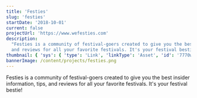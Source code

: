 ```yaml
---
title: 'Festies'
slug: 'festies'
startDate: '2018-10-01'
current: false
projectUrl: 'https://www.wefesties.com'
description:
  "Festies is a community of festival-goers created to give you the best insider information, tips,
  and reviews for all your favorite festivals. It's your festival bestie!"
thumbnail: { 'sys': { 'type': 'Link', 'linkType': 'Asset', 'id': '7770wQpYpHQ7GfPl1yLM29' } }
bannerImage: /content/projects/festies.png
---
```


Festies is a community of festival-goers created to give you the best insider information, tips, and
reviews for all your favorite festivals. It's your festival bestie!

